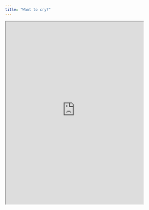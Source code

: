```yaml
---
title: "Want to cry?"
---
```


<iframe src="https://illenimart.shinyapps.io/illenimart/" width="90%" height="600px"></iframe>